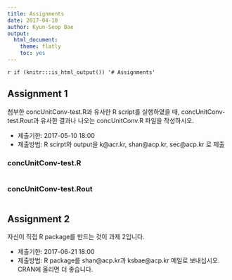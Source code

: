 ```yaml
---
title: Assignments
date: 2017-04-10
author: Kyun-Seop Bae
output:
  html_document:
    theme: flatly 
    toc: yes
---
```


`r if (knitr:::is_html_output()) '# Assignments'`

## Assignment 1 

첨부한 concUnitConv-test.R과 유사한 R script를 실행하였을 때, concUnitConv-test.Rout과 유사한 결과나 나오는 concUnitConv.R 파일을 작성하시오.
 
- 제출기한: 2017-05-10 18:00
- 제출방법: R scirpt와 output을 k@acr.kr, shan@acp.kr, sec@acp.kr 로 제출

### concUnitConv-test.R

```r
```

### concUnitConv-test.Rout

```r
```

## Assignment 2

자신이 직접 R package를 만드는 것이 과제 2입니다.

- 제출기한: 2017-06-21 18:00
- 제출방법: R package를 shan@acp.kr과 ksbae@acp.kr 메일로 보내십시오. CRAN에 올리면 더 좋습니다.

